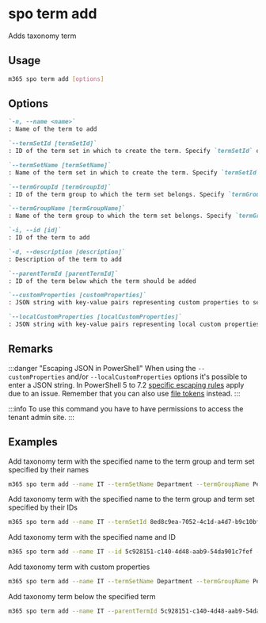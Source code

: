 
# spo term add

Adds taxonomy term

## Usage

```sh
m365 spo term add [options]
```

## Options

```md defintion-list
`-n, --name <name>`
: Name of the term to add

`--termSetId [termSetId]`
: ID of the term set in which to create the term. Specify `termSetId` or `termSetName` but not both

`--termSetName [termSetName]`
: Name of the term set in which to create the term. Specify `termSetId` or `termSetName` but not both

`--termGroupId [termGroupId]`
: ID of the term group to which the term set belongs. Specify `termGroupId` or `termGroupName` but not both

`--termGroupName [termGroupName]`
: Name of the term group to which the term set belongs. Specify `termGroupId` or `termGroupName` but not both

`-i, --id [id]`
: ID of the term to add

`-d, --description [description]`
: Description of the term to add

`--parentTermId [parentTermId]`
: ID of the term below which the term should be added

`--customProperties [customProperties]`
: JSON string with key-value pairs representing custom properties to set on the term

`--localCustomProperties [localCustomProperties]`
: JSON string with key-value pairs representing local custom properties to set on the term
```

<Global />

## Remarks

:::danger "Escaping JSON in PowerShell"
When using the `--customProperties` and/or `--localCustomProperties` options it's possible to enter a JSON string. In PowerShell 5 to 7.2 [specific escaping rules](./../../../user-guide/using-cli.md#escaping-double-quotes-in-powershell) apply due to an issue. Remember that you can also use [file tokens](./../../../user-guide/using-cli.md#passing-complex-content-into-cli-options) instead.
:::

:::info
To use this command you have to have permissions to access the tenant admin site.
:::

## Examples

Add taxonomy term with the specified name to the term group and term set specified by their names

```sh
m365 spo term add --name IT --termSetName Department --termGroupName People
```

Add taxonomy term with the specified name to the term group and term set specified by their IDs

```sh
m365 spo term add --name IT --termSetId 8ed8c9ea-7052-4c1d-a4d7-b9c10bffea6f --termGroupId 5c928151-c140-4d48-aab9-54da901c7fef
```

Add taxonomy term with the specified name and ID

```sh
m365 spo term add --name IT --id 5c928151-c140-4d48-aab9-54da901c7fef --termSetName Department --termGroupName People
```

Add taxonomy term with custom properties

```sh
m365 spo term add --name IT --termSetName Department --termGroupName People --customProperties '{"Property": "Value"}'
```

Add taxonomy term below the specified term

```sh
m365 spo term add --name IT --parentTermId 5c928151-c140-4d48-aab9-54da901c7fef --termGroupName People
```
